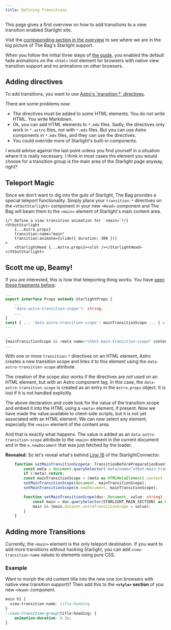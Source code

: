 ```yaml
---
title: Defining Transitions
---
```


This page gives a first overview on how to add transitions to a view transition enabled Starlight site.

Visit the [corresponding section in the overview](/jotter/starlight/inner-workings/#add-transition-directives) to see where we are in  the big picture of The Bag's Starlight support.

When you follow the initial three steps of [the guide](/jotter/starlight/guide/), you enabled the default fade animations on the `<html>` root element for browsers with native view transition support and no animations on other browsers.

## Adding directives

To add transitions, you want to use [Astro's `transition:*´ directives](/jotter/astro/directives/).

There are some problems now:
- The directives must be added to some HTML elements.  You do not write HTML. You write Markdown.
- Ok, you can add HTML elements to `*.mdx` files. Sadly, the directives only work in `*.astro` files, not with `*.mdx` files. But you can use Astro components in `*.mdx` files, and they can use the directives.
- You could override more of Starlight's built-in components.

I would advise against the last point unless you find yourself in a situation where it is really necessary. I think in most cases the element you would choose for a transition group is the main area of the Starlight page anyway, right?

## Teleport Magic

Since we don't want to dig into the guts of Starlight, The Bag provides a special teleport functionality. Simply place your `transition:*` directives on the `<VtbotStarlight>` component in your new `<Head>` component and The Bag will beam them to the `<main>` element of Starlight's main content area.

```astro title="src/components/starlight/Head.astro" showLineNumbers=false {4,5}
{/* Define a view transition animation for `<main>`*/}
<VtbotStarlight
	{...Astro.props}
	transition:name="main"
	transition:animate={slide({ duration: 300 })}
>
	<StarlightHead {...Astro.props}><slot /></StarlightHead>
</VtbotStarlight>
```


## Scott me up, Beamy!
If you are interested, this is how that teleporting thing works. You have [seen these fragments before](/jotter/starlight/inner-workings/integration/#structure-of-the-base-component):
```ts title="astro-vtbot/components/starlight/Base.astro" showLineNumbers=false
...
export interface Props extends StarlightProps {
	...
	'data-astro-transition-scope'?: string;
	...
}
const { ... 'data-astro-transition-scope': mainTransitionScope ... } = Astro.props;
---

...
{mainTransitionScope && <meta name="vtbot-main-transition-scope" content={mainTransitionScope} />}
...
```
With one or more `transition:*` directives on an HTML element, Astro creates a new transition scope and links it to this element using the `data-astro-transition-scope` attribute.

The creation of the scope also works if the directives are _not_ used on an HTML element, but with an Astro component tag. In this case, the `data-astro-transition-scope` is created as an entry in the `Astro.props` object. It is lost if it is not handled explicitly.

The above declaration and code look for the value of the transition scope and embed it into the HTML using a `<meta>` element, if present. Now we have made the value available to client-side scripts, but it is not yet associated with an HTML element. We can now select any element, especially the `<main>` element of the content area.

And that is exactly what happens. The value is added as an `data-astro-transition-scope` attribute to the `<main>` element in the current document and in the `e.newDocument` that was just fetched by the loader.

**Revealed:** So let's reveal what's behind  [Line 16](/jotter/starlight/inner-workings/integration/#connecting-to-starlight) of the StarlightConnector.

```ts title="astro-vtbot/components/starlight/StarlightConnector.astro" showLineNumbers=false
	function setMainTransitionScope(e: TransitionBeforePreparationEvent) {
		const meta = document.querySelector('meta[name="vtbot-main-transition-scope"]');
		if (!meta) return;
		const mainTransitionScope = (meta as HTMLMetaElement).content || 'none';
		setMainTransitionScope(document, mainTransitionScope);
		setMainTransitionScope(e.newDocument, mainTransitionScope);

		function setMainTransitionScope(doc: Document, value: string) {
			const main = doc.querySelector(STARLIGHT_MAIN_SECTION) as HTMLElement;
			main && (main.dataset.astroTransitionScope = value);
		}
	}
```
## Adding more Transitions
Currently, the `<main>` element is the only teleport destination. If you want to add more transitions without hacking Starlight, you can add `view-transition-name` values to elements using pure CSS.

### Example
Want to morph the old content title into the new one (on browsers with native view transition support)? Then add this to the **`<style>` section** of you new `<Head>` component.
```css title="/src/components/starlight/Head.astro
main h1 {
  view-transition-name: title-heading
}
::view-transition-group(title-heading) {
	animation-duration: 0.3s;
}
```
